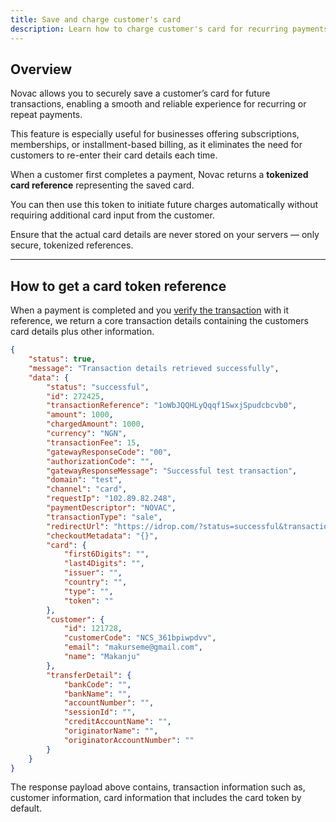 ```yaml
---
title: Save and charge customer's card
description: Learn how to charge customer's card for recurring payments.
---
```


## Overview

Novac allows you to securely save a customer’s card for future transactions, enabling a smooth and reliable experience for recurring or repeat payments.  

This feature is especially useful for businesses offering subscriptions, memberships, or installment-based billing, as it eliminates the need for customers to re-enter their card details each time.  

When a customer first completes a payment, Novac returns a **tokenized card reference** representing the saved card.

You can then use this token to initiate future charges automatically without requiring additional card input from the customer.

<Warning>  
  Ensure that the actual card details are never stored on your servers — only secure, tokenized references.
</Warning>

--- 

## How to get a card token reference

When a payment is completed and you [verify the transaction](api-reference/checkout/verify-transaction) with it reference, we return a core transaction details containing the customers card details plus other information.

```json expandable Sample card information 
{
    "status": true,
    "message": "Transaction details retrieved successfully",
    "data": {
        "status": "successful",
        "id": 272425,
        "transactionReference": "1oWbJQQHLyQqqf1SwxjSpudcbcvb0",
        "amount": 1000,
        "chargedAmount": 1000,
        "currency": "NGN",
        "transactionFee": 15,
        "gatewayResponseCode": "00",
        "authorizationCode": "",
        "gatewayResponseMessage": "Successful test transaction",
        "domain": "test",
        "channel": "card",
        "requestIp": "102.89.82.248",
        "paymentDescriptor": "NOVAC",
        "transactionType": "sale",
        "redirectUrl": "https://idrop.com/?status=successful&transactionReference=1oWbJQQHLyQqqf1SwxjSpudeA40",
        "checkoutMetadata": "{}",
        "card": {
            "first6Digits": "",
            "last4Digits": "",
            "issuer": "",
            "country": "",
            "type": "",
            "token": ""
        },
        "customer": {
            "id": 121728,
            "customerCode": "NCS_361bpiwpdvv",
            "email": "makurseme@gmail.com",
            "name": "Makanju"
        },
        "transferDetail": {
            "bankCode": "",
            "bankName": "",
            "accountNumber": "",
            "sessionId": "",
            "creditAccountName": "",
            "originatorName": "",
            "originatorAccountNumber": ""
        }
    }
}
```

The response payload above contains, transaction information such as, customer information, card information that includes the card token by default.